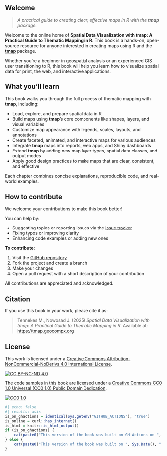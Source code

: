 
::: {.content-visible when-format="html"}
# Welcome {.unnumbered}

> *A practical guide to creating clear, effective maps in R with the **tmap** package.*

Welcome to the online home of **Spatial Data Visualization with tmap: A Practical Guide to Thematic Mapping in R**. 
This book is a hands-on, open-source resource for anyone interested in creating maps using R and the [**tmap**](https://github.com/r-tmap/tmap) package.

Whether you're a beginner in geospatial analysis or an experienced GIS user transitioning to R, this book will help you learn how to visualize spatial data for print, the web, and interactive applications.

## What you’ll learn {-}

This book walks you through the full process of thematic mapping with **tmap**, including:

- Load, explore, and prepare spatial data in R
- Build maps using **tmap**’s core components like shapes, layers, and visual variables
- Customize map appearance with legends, scales, layouts, and annotations
- Create faceted, animated, and interactive maps for various audiences
- Integrate **tmap** maps into reports, web apps, and Shiny dashboards
- Extend **tmap** by adding new map layer types, spatial data classes, and output modes
- Apply good design practices to make maps that are clear, consistent, and effective

Each chapter combines concise explanations, reproducible code, and real-world examples.

## How to contribute {-}

We welcome your contributions to make this book better!

You can help by:

- Suggesting topics or reporting issues via the [issue tracker](https://github.com/geocompx/tmap/issues)
- Fixing typos or improving clarity
- Enhancing code examples or adding new ones

**To contribute:**

1. Visit the [GitHub repository](https://github.com/geocompx/tmap)
2. Fork the project and create a branch
3. Make your changes
4. Open a pull request with a short description of your contribution

All contributions are appreciated and acknowledged.

## Citation {-}

If you use this book in your work, please cite it as:

> Tennekes M., Nowosad J. (2025) *Spatial Data Visualization with tmap: A Practical Guide to Thematic Mapping in R*. Available at: <https://tmap.geocompx.org>

## License {-}

This work is licensed under a [Creative Commons Attribution-NonCommercial-NoDerivs 4.0 International License][cc-by-nc-nd].

[![CC BY-NC-ND 4.0][cc-by-nc-nd-image]][cc-by-nc-nd]

The code samples in this book are licensed under a [Creative Commons CC0 1.0 Universal (CC0 1.0) Public Domain Dedication][cc0].  

[![CC0 1.0][cc0-image]][cc0]  

[cc-by-nc-nd]: http://creativecommons.org/licenses/by-nc-nd/4.0/
[cc-by-nc-nd-image]: https://i.creativecommons.org/l/by-nc-nd/4.0/88x31.png
[cc0]: https://creativecommons.org/publicdomain/zero/1.0/  
[cc0-image]: https://i.creativecommons.org/l/zero/1.0/88x31.png  

```r
#| echo: false
#| results: asis
is_on_ghactions = identical(Sys.getenv("GITHUB_ACTIONS"), "true")
is_online = curl::has_internet()
is_html = knitr::is_html_output()
if (is_on_ghactions) {
    cat(paste0("This version of the book was built on GH Actions on ", Sys.Date(), "."))
} else {
    cat(paste0("This version of the book was built on ", Sys.Date(), "."))
}
```

:::
